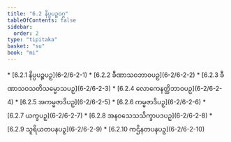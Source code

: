 ```yaml
---
title: "6.2 နိပ္ပပဉ္စဝဂ္ဂ"
tableOfContents: false
sidebar:
  order: 2
type: "tipitaka"
basket: "su"
book: "mi"
---
```



<DynamicBreadcrumb />



<TableOfContents book="mi" section="6.2">
* [6.2.1 နိပ္ပပဉ္စပဉှ](6-2/6-2-1)
* [6.2.2 ခီဏာသဝဘာဝပဉှ](6-2/6-2-2)
* [6.2.3 ခီဏာသဝသတိသမ္မောသပဉှ](6-2/6-2-3)
* [6.2.4 လောကေနတ္ထိဘာဝပဉှ](6-2/6-2-4)
* [6.2.5 အကမ္မဇာဒိပဉှ](6-2/6-2-5)
* [6.2.6 ကမ္မဇာဒိပဉှ](6-2/6-2-6)
* [6.2.7 ယက္ခပဉှ](6-2/6-2-7)
* [6.2.8 အနဝသေသသိက္ခာပဒပဉှ](6-2/6-2-8)
* [6.2.9 သူရိယတပနပဉှ](6-2/6-2-9)
* [6.2.10 ကဌိနတပနပဉှ](6-2/6-2-10)
</TableOfContents>